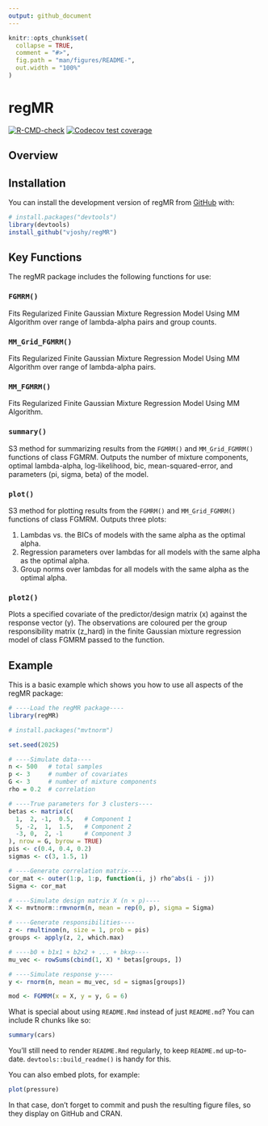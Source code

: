 ```yaml
---
output: github_document
---
```


<!-- README.md is generated from README.Rmd. Please edit that file -->

```r
knitr::opts_chunk$set(
  collapse = TRUE,
  comment = "#>",
  fig.path = "man/figures/README-",
  out.width = "100%"
)
```

# regMR

<!-- badges: start -->

[![R-CMD-check](https://github.com/vjoshy/regMR/actions/workflows/R-CMD-check.yaml/badge.svg)](https://github.com/vjoshy/regMR/actions/workflows/R-CMD-check.yaml) [![Codecov test coverage](https://codecov.io/gh/vjoshy/regMR/graph/badge.svg)](https://app.codecov.io/gh/vjoshy/regMR)

<!-- badges: end -->

## Overview

## Installation

You can install the development version of regMR from [GitHub](https://github.com/) with:

``` r
# install.packages("devtools")
library(devtools)
install_github("vjoshy/regMR")
```

## Key Functions

The regMR package includes the following functions for use:

### `FGMRM()`

Fits Regularized Finite Gaussian Mixture Regression Model Using MM Algorithm over range of lambda-alpha pairs and group counts. 

### `MM_Grid_FGMRM()`

Fits Regularized Finite Gaussian Mixture Regression Model Using MM Algorithm over range of lambda-alpha pairs.

### `MM_FGMRM()`

Fits Regularized Finite Gaussian Mixture Regression Model Using MM Algorithm.

### `summary()`

S3 method for summarizing results from the `FGMRM()` and `MM_Grid_FGMRM()` functions of class FGMRM. Outputs the number of mixture components, optimal lambda-alpha, log-likelihood, bic, mean-squared-error, and parameters (pi, sigma, beta) of the model.

### `plot()`

S3 method for plotting results from the `FGMRM()` and `MM_Grid_FGMRM()` functions of class FGMRM. Outputs three plots:

1.  Lambdas vs. the BICs of models with the same alpha as the optimal alpha.
2.  Regression parameters over lambdas for all models with the same alpha as the optimal alpha.
3.  Group norms over lambdas for all models with the same alpha as the optimal alpha.

### `plot2()`

Plots a specified covariate of the predictor/design matrix (x) against the response vector (y). The observations are coloured per the group responsibility matrix (z_hard) in the finite Gaussian mixture regression model of class FGMRM passed to the function. 

## Example

This is a basic example which shows you how to use all aspects of the regMR package:

```r
# ----Load the regMR package----
library(regMR)

# install.packages("mvtnorm")

set.seed(2025)

# ----Simulate data----
n <- 500   # total samples
p <- 3     # number of covariates
G <- 3     # number of mixture components
rho = 0.2  # correlation

# ----True parameters for 3 clusters----
betas <- matrix(c(
  1,  2, -1,  0.5,   # Component 1
  5, -2,  1,  1.5,   # Component 2
  -3, 0,  2, -1      # Component 3
), nrow = G, byrow = TRUE)
pis <- c(0.4, 0.4, 0.2)
sigmas <- c(3, 1.5, 1)

# ----Generate correlation matrix----
cor_mat <- outer(1:p, 1:p, function(i, j) rho^abs(i - j))
Sigma <- cor_mat

# ----Simulate design matrix X (n × p)----
X <- mvtnorm::rmvnorm(n, mean = rep(0, p), sigma = Sigma)

# ----Generate responsibilities----
z <- rmultinom(n, size = 1, prob = pis)
groups <- apply(z, 2, which.max)

# ----b0 + b1x1 + b2x2 + ... + bkxp----
mu_vec <- rowSums(cbind(1, X) * betas[groups, ])

# ----Simulate response y----
y <- rnorm(n, mean = mu_vec, sd = sigmas[groups])

mod <- FGMRM(x = X, y = y, G = 6)
```

What is special about using `README.Rmd` instead of just `README.md`? You can include R chunks like so:

```r
summary(cars)
```

You'll still need to render `README.Rmd` regularly, to keep `README.md` up-to-date. `devtools::build_readme()` is handy for this.

You can also embed plots, for example:

```r
plot(pressure)
```

In that case, don't forget to commit and push the resulting figure files, so they display on GitHub and CRAN.
